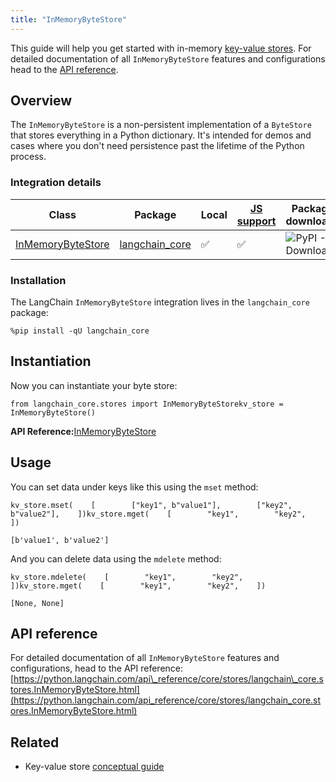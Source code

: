```yaml
---
title: "InMemoryByteStore"
---
```


This guide will help you get started with in-memory [key-value stores](/src/oss/concepts/key_value_stores). For detailed documentation of all `InMemoryByteStore` features and configurations head to the [API reference](https://python.langchain.com/api_reference/core/stores/langchain_core.stores.InMemoryByteStore.html).

## Overview

The `InMemoryByteStore` is a non-persistent implementation of a `ByteStore` that stores everything in a Python dictionary. It's intended for demos and cases where you don't need persistence past the lifetime of the Python process.

### Integration details

| Class                                                                                                                    | Package                                                                       | Local | [JS support](https://js.langchain.com/oss/integrations/stores/in_memory/) | Package downloads                                                                      | Package latest                                                                      |
| ------------------------------------------------------------------------------------------------------------------------ | ----------------------------------------------------------------------------- | ----- | -------------------------------------------------------------------------- | -------------------------------------------------------------------------------------- | ----------------------------------------------------------------------------------- |
| [InMemoryByteStore](https://python.langchain.com/api_reference/core/stores/langchain_core.stores.InMemoryByteStore.html) | [langchain\_core](https://python.langchain.com/api_reference/core/index.html) | ✅     | ✅                                                                          | ![PyPI - Downloads](/images/oss/integrations/stores/in_memory/pypi/dm/langchain_core) | ![PyPI - Version](/images/oss/integrations/stores/in_memory/pypi/v/langchain_core) |

### Installation

The LangChain `InMemoryByteStore` integration lives in the `langchain_core` package:

```
%pip install -qU langchain_core
```

## Instantiation

Now you can instantiate your byte store:

```
from langchain_core.stores import InMemoryByteStorekv_store = InMemoryByteStore()
```

**API Reference:**[InMemoryByteStore](https://python.langchain.com/api_reference/core/stores/langchain_core.stores.InMemoryByteStore.html)

## Usage

You can set data under keys like this using the `mset` method:

```
kv_store.mset(    [        ["key1", b"value1"],        ["key2", b"value2"],    ])kv_store.mget(    [        "key1",        "key2",    ])
```

```
[b'value1', b'value2']
```

And you can delete data using the `mdelete` method:

```
kv_store.mdelete(    [        "key1",        "key2",    ])kv_store.mget(    [        "key1",        "key2",    ])
```

```
[None, None]
```

## API reference

For detailed documentation of all `InMemoryByteStore` features and configurations, head to the API reference: [https://python.langchain.com/api\_reference/core/stores/langchain\_core.stores.InMemoryByteStore.html](https://python.langchain.com/api_reference/core/stores/langchain_core.stores.InMemoryByteStore.html)

## Related

* Key-value store [conceptual guide](/src/oss/concepts/key_value_stores)
